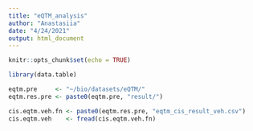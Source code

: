 ```yaml
---
title: "eQTM_analysis"
author: "Anastasiia"
date: "4/24/2021"
output: html_document
---
```


```r
knitr::opts_chunk$set(echo = TRUE)
```

```r
library(data.table)
```

```r
eqtm.pre     <- "~/bio/datasets/eQTM/"
eqtm.res.pre <- paste0(eqtm.pre, "result/")

cis.eqtm.veh.fn <- paste0(eqtm.res.pre, "eqtm_cis_result_veh.csv")
cis.eqtm.veh    <- fread(cis.eqtm.veh.fn)
```

```r

```


